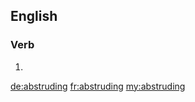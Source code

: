 ==English==

===Verb===
{{head|en}}

# {{present participle of|abstrude}}

[[de:abstruding]]
[[fr:abstruding]]
[[my:abstruding]]